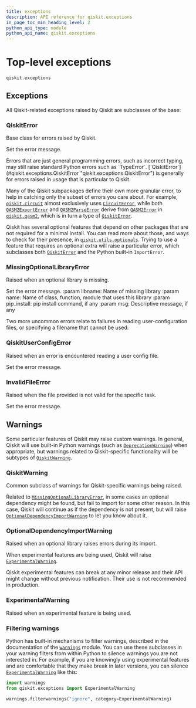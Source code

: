 ```yaml
---
title: exceptions
description: API reference for qiskit.exceptions
in_page_toc_min_heading_level: 2
python_api_type: module
python_api_name: qiskit.exceptions
---
```


<span id="module-qiskit.exceptions" />

<span id="qiskit-exceptions" />

<span id="top-level-exceptions-qiskit-exceptions" />

# Top-level exceptions

`qiskit.exceptions`

## Exceptions

All Qiskit-related exceptions raised by Qiskit are subclasses of the base:

### QiskitError

<Class id="qiskit.exceptions.QiskitError" github="https://github.com/Qiskit/qiskit/tree/stable/1.2/qiskit/exceptions.py#L92-L102" signature="qiskit.exceptions.QiskitError(*message)" modifiers="exception">
  Base class for errors raised by Qiskit.

  Set the error message.
</Class>

<Admonition title="Note" type="note">
  Errors that are just general programming errors, such as incorrect typing, may still raise standard Python errors such as `TypeError`. [`QiskitError`](#qiskit.exceptions.QiskitError "qiskit.exceptions.QiskitError") is generally for errors raised in usage that is particular to Qiskit.
</Admonition>

Many of the Qiskit subpackages define their own more granular error, to help in catching only the subset of errors you care about. For example, [`qiskit.circuit`](circuit#module-qiskit.circuit "qiskit.circuit") almost exclusively uses [`CircuitError`](circuit#qiskit.circuit.CircuitError "qiskit.circuit.CircuitError"), while both [`QASM2ExportError`](qasm2#qiskit.qasm2.QASM2ExportError "qiskit.qasm2.QASM2ExportError") and [`QASM2ParseError`](qasm2#qiskit.qasm2.QASM2ParseError "qiskit.qasm2.QASM2ParseError") derive from [`QASM2Error`](qasm2#qiskit.qasm2.QASM2Error "qiskit.qasm2.QASM2Error") in [`qiskit.qasm2`](qasm2#module-qiskit.qasm2 "qiskit.qasm2"), which is in turn a type of [`QiskitError`](#qiskit.exceptions.QiskitError "qiskit.exceptions.QiskitError").

Qiskit has several optional features that depend on other packages that are not required for a minimal install. You can read more about those, and ways to check for their presence, in [`qiskit.utils.optionals`](utils#module-qiskit.utils.optionals "qiskit.utils.optionals"). Trying to use a feature that requires an optional extra will raise a particular error, which subclasses both [`QiskitError`](#qiskit.exceptions.QiskitError "qiskit.exceptions.QiskitError") and the Python built-in `ImportError`.

### MissingOptionalLibraryError

<Class id="qiskit.exceptions.MissingOptionalLibraryError" github="https://github.com/Qiskit/qiskit/tree/stable/1.2/qiskit/exceptions.py#L111-L135" signature="qiskit.exceptions.MissingOptionalLibraryError(libname, name, pip_install=None, msg=None)" modifiers="exception">
  Raised when an optional library is missing.

  Set the error message. :param libname: Name of missing library :param name: Name of class, function, module that uses this library :param pip\_install: pip install command, if any :param msg: Descriptive message, if any
</Class>

Two more uncommon errors relate to failures in reading user-configuration files, or specifying a filename that cannot be used:

### QiskitUserConfigError

<Class id="qiskit.exceptions.QiskitUserConfigError" github="https://github.com/Qiskit/qiskit/tree/stable/1.2/qiskit/exceptions.py#L105-L108" signature="qiskit.exceptions.QiskitUserConfigError(*message)" modifiers="exception">
  Raised when an error is encountered reading a user config file.

  Set the error message.
</Class>

### InvalidFileError

<Class id="qiskit.exceptions.InvalidFileError" github="https://github.com/Qiskit/qiskit/tree/stable/1.2/qiskit/exceptions.py#L138-L139" signature="qiskit.exceptions.InvalidFileError(*message)" modifiers="exception">
  Raised when the file provided is not valid for the specific task.

  Set the error message.
</Class>

## Warnings

Some particular features of Qiskit may raise custom warnings. In general, Qiskit will use built-in Python warnings (such as [`DeprecationWarning`](https://docs.python.org/3/library/exceptions.html#DeprecationWarning "(in Python v3.12)")) when appropriate, but warnings related to Qiskit-specific functionality will be subtypes of [`QiskitWarning`](#qiskit.exceptions.QiskitWarning "qiskit.exceptions.QiskitWarning").

### QiskitWarning

<Class id="qiskit.exceptions.QiskitWarning" github="https://github.com/Qiskit/qiskit/tree/stable/1.2/qiskit/exceptions.py#L142-L143" signature="qiskit.exceptions.QiskitWarning" modifiers="exception">
  Common subclass of warnings for Qiskit-specific warnings being raised.
</Class>

Related to [`MissingOptionalLibraryError`](#qiskit.exceptions.MissingOptionalLibraryError "qiskit.exceptions.MissingOptionalLibraryError"), in some cases an optional dependency might be found, but fail to import for some other reason. In this case, Qiskit will continue as if the dependency is not present, but will raise [`OptionalDependencyImportWarning`](#qiskit.exceptions.OptionalDependencyImportWarning "qiskit.exceptions.OptionalDependencyImportWarning") to let you know about it.

### OptionalDependencyImportWarning

<Class id="qiskit.exceptions.OptionalDependencyImportWarning" github="https://github.com/Qiskit/qiskit/tree/stable/1.2/qiskit/exceptions.py#L146-L149" signature="qiskit.exceptions.OptionalDependencyImportWarning" modifiers="exception">
  Raised when an optional library raises errors during its import.
</Class>

When experimental features are being used, Qiskit will raise [`ExperimentalWarning`](#qiskit.exceptions.ExperimentalWarning "qiskit.exceptions.ExperimentalWarning").

<Admonition title="Warning" type="caution">
  Qiskit experimental features can break at any minor release and their API might change without previous notification. Their use is not recommended in production.
</Admonition>

### ExperimentalWarning

<Class id="qiskit.exceptions.ExperimentalWarning" github="https://github.com/Qiskit/qiskit/tree/stable/1.2/qiskit/exceptions.py#L152-L153" signature="qiskit.exceptions.ExperimentalWarning" modifiers="exception">
  Raised when an experimental feature is being used.
</Class>

### Filtering warnings

Python has built-in mechanisms to filter warnings, described in the documentation of the [`warnings`](https://docs.python.org/3/library/warnings.html#module-warnings "(in Python v3.12)") module. You can use these subclasses in your warning filters from within Python to silence warnings you are not interested in. For example, if you are knowingly using experimental features and are comfortable that they make break in later versions, you can silence [`ExperimentalWarning`](#qiskit.exceptions.ExperimentalWarning "qiskit.exceptions.ExperimentalWarning") like this:

```python
import warnings
from qiskit.exceptions import ExperimentalWarning

warnings.filterwarnings("ignore", category=ExperimentalWarning)
```


